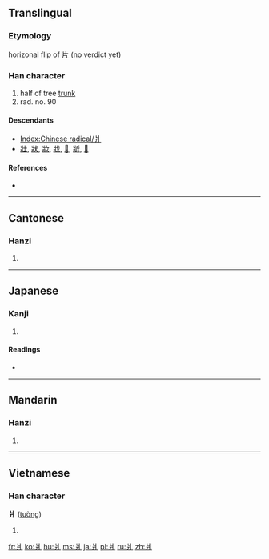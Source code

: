 ==Translingual==

{{stroke order|type=animate}}

===Etymology===
horizonal flip of [[片]] (no verdict yet)

===Han character===
{{Han char|rn=90|rad=爿|as=00|sn=4|four=2220<sub>0</sub>|canj=女中一 (VLM)}}

# half of tree [[trunk]]
# rad. no. 90

====Descendants====
* [[Index:Chinese radical/爿]]
* [[壯]], [[狀]], [[妝]], [[戕]], [[𢪇]], [[斨]], [[𧢼]]

====References====
* {{Han ref|kx=0691.090|dkj=19758|dj=1104.050|hdz=42374.010|uh=723F|ud=29247|bh=C962|bd=51554}}

----

==Cantonese==

===Hanzi===
{{yue-hanzi|jyut=|y=baan2, cheung4}}

# {{defn|lang=yue|sort=爿00}}

----

==Japanese==

===Kanji===
{{ja-kanji|grade=|rs=爿00}}

# {{defn|lang=ja|sort=爿00}}

====Readings====
* {{ja-readings|on=[[しょう]] (shō)|kun=[[だい]] (dai), [[きぎれ]] (kigire)}}

----

==Mandarin==

===Hanzi===
{{cmn-hanzi|pin=[[qiáng]] ([[qiang2]])|wg=ch'iang<sup>2</sup>}}

# {{defn|lang=cmn|sort=爿00}}

----

==Vietnamese==

===Han character===
'''爿''' ([[tường]])

# {{defn|lang=vi}}

[[fr:爿]]
[[ko:爿]]
[[hu:爿]]
[[ms:爿]]
[[ja:爿]]
[[pl:爿]]
[[ru:爿]]
[[zh:爿]]